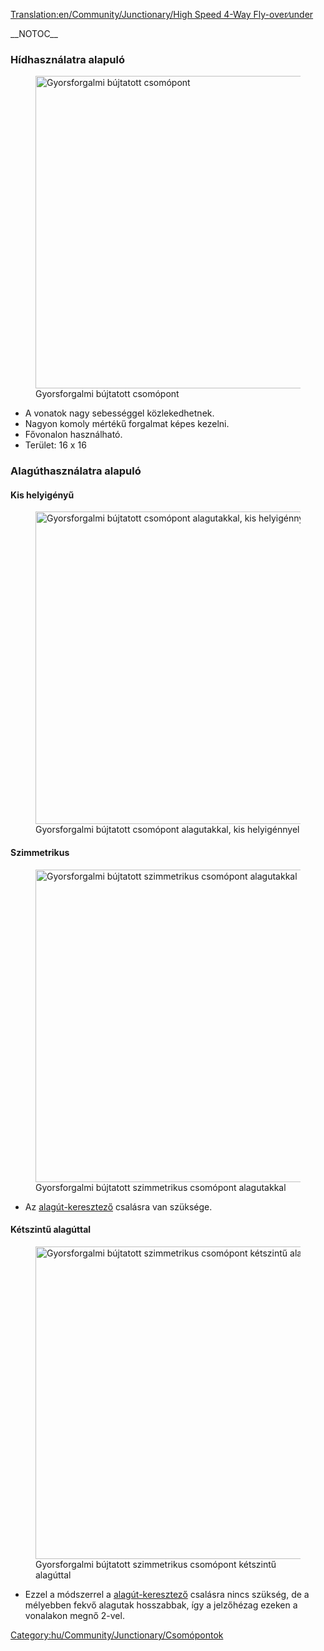 [[Translation:en/Community/Junctionary/High Speed 4-Way Fly-over∕under]]

{{hu/Community/Junctionary/Csomópontmenü}}__NOTOC__
===Hídhasználatra alapuló===
[[File:en/Community/Junctionary/Flyover.png|none|thumb|500px|Gyorsforgalmi bújtatott csomópont]]
* A vonatok nagy sebességgel közlekedhetnek.
* Nagyon komoly mértékű forgalmat képes kezelni.
* Fővonalon használható.
* Terület: 16 x 16

===Alagúthasználatra alapuló===
====Kis helyigényű====
[[File:en/Community/Junctionary/Flyover tunnels compact.png|none|thumb|500px|Gyorsforgalmi bújtatott csomópont alagutakkal, kis helyigénnyel]]

====Szimmetrikus====
[[File:en/Community/Junctionary/Flyover tunnels symmetric.png|none|thumb|500px|Gyorsforgalmi bújtatott szimmetrikus csomópont alagutakkal]]
* Az [[hu/Manual/Csalások#alagutak-keresztezhessek-egymast|alagút-keresztező]] csalásra van szüksége.

====Kétszintű alagúttal====
[[File:en/Community/Junctionary/High-speed 4WJ with 2-layer tunnels.jpeg|none|thumb|500px|Gyorsforgalmi bújtatott szimmetrikus csomópont kétszintű alagúttal]]
* Ezzel a módszerrel a [[hu/Manual/Csalások#alagutak-keresztezhessek-egymast|alagút-keresztező]] csalásra nincs szükség, de a mélyebben fekvő alagutak hosszabbak, így a jelzőhézag ezeken a vonalakon megnő 2-vel.

[[Category:hu/Community/Junctionary/Csomópontok]]